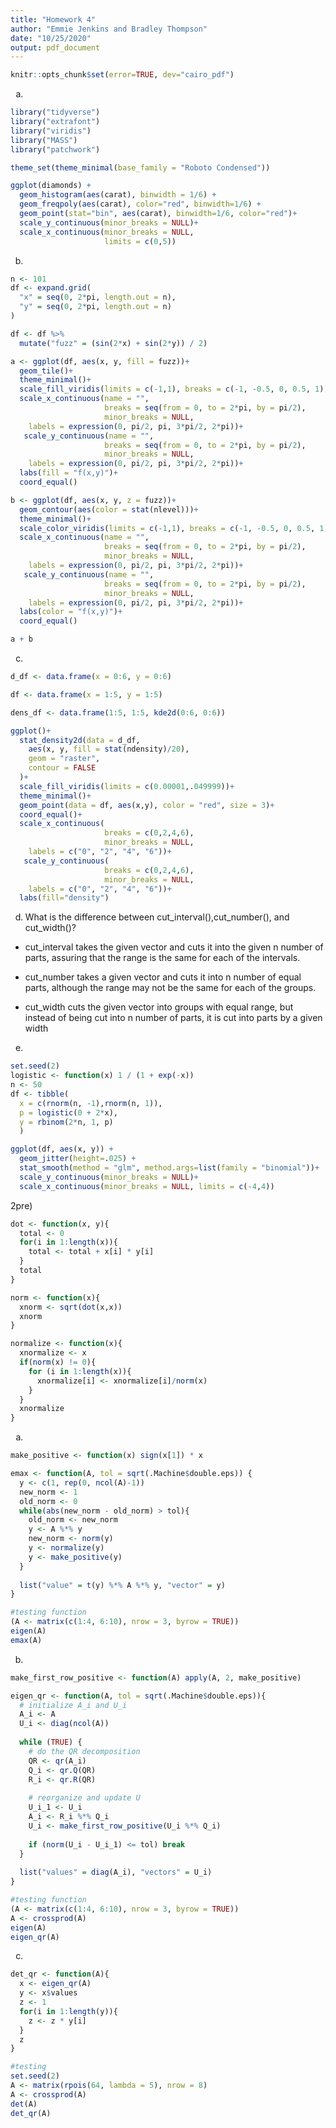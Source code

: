 ```yaml
---
title: "Homework 4"
author: "Emmie Jenkins and Bradley Thompson"
date: "10/25/2020"
output: pdf_document
---
```


```r
knitr::opts_chunk$set(error=TRUE, dev="cairo_pdf")
```


a)
```r
library("tidyverse")
library("extrafont")
library("viridis")
library("MASS")
library("patchwork")

theme_set(theme_minimal(base_family = "Roboto Condensed"))

ggplot(diamonds) +
  geom_histogram(aes(carat), binwidth = 1/6) +
  geom_freqpoly(aes(carat), color="red", binwidth=1/6) +
  geom_point(stat="bin", aes(carat), binwidth=1/6, color="red")+
  scale_y_continuous(minor_breaks = NULL)+
  scale_x_continuous(minor_breaks = NULL,
                     limits = c(0,5))


```

b)
```r
n <- 101
df <- expand.grid(
  "x" = seq(0, 2*pi, length.out = n), 
  "y" = seq(0, 2*pi, length.out = n)
)

df <- df %>% 
  mutate("fuzz" = (sin(2*x) + sin(2*y)) / 2)

a <- ggplot(df, aes(x, y, fill = fuzz))+
  geom_tile()+
  theme_minimal()+
  scale_fill_viridis(limits = c(-1,1), breaks = c(-1, -0.5, 0, 0.5, 1))+
  scale_x_continuous(name = "",
                     breaks = seq(from = 0, to = 2*pi, by = pi/2),
                     minor_breaks = NULL,
    labels = expression(0, pi/2, pi, 3*pi/2, 2*pi))+
   scale_y_continuous(name = "",
                     breaks = seq(from = 0, to = 2*pi, by = pi/2),
                     minor_breaks = NULL,
    labels = expression(0, pi/2, pi, 3*pi/2, 2*pi))+
  labs(fill = "f(x,y)")+
  coord_equal()

b <- ggplot(df, aes(x, y, z = fuzz))+
  geom_contour(aes(color = stat(nlevel)))+
  theme_minimal()+
  scale_color_viridis(limits = c(-1,1), breaks = c(-1, -0.5, 0, 0.5, 1))+
  scale_x_continuous(name = "",
                     breaks = seq(from = 0, to = 2*pi, by = pi/2),
                     minor_breaks = NULL,
    labels = expression(0, pi/2, pi, 3*pi/2, 2*pi))+
   scale_y_continuous(name = "",
                     breaks = seq(from = 0, to = 2*pi, by = pi/2),
                     minor_breaks = NULL,
    labels = expression(0, pi/2, pi, 3*pi/2, 2*pi))+
  labs(color = "f(x,y)")+
  coord_equal()

a + b
```


c)
```r

d_df <- data.frame(x = 0:6, y = 0:6)

df <- data.frame(x = 1:5, y = 1:5)

dens_df <- data.frame(1:5, 1:5, kde2d(0:6, 0:6)) 

ggplot()+
  stat_density2d(data = d_df,
    aes(x, y, fill = stat(ndensity)/20),
    geom = "raster", 
    contour = FALSE
  )+
  scale_fill_viridis(limits = c(0.00001,.049999))+
  theme_minimal()+
  geom_point(data = df, aes(x,y), color = "red", size = 3)+
  coord_equal()+
  scale_x_continuous(
                     breaks = c(0,2,4,6),
                     minor_breaks = NULL,
    labels = c("0", "2", "4", "6"))+
   scale_y_continuous(
                     breaks = c(0,2,4,6),
                     minor_breaks = NULL,
    labels = c("0", "2", "4", "6"))+
  labs(fill="density")
```


d)
What  is  the  difference  between cut_interval(),cut_number(),  and cut_width()?

- cut_interval takes the given vector and cuts it into the given n number of parts, assuring that the range is the same for each of the intervals.

- cut_number takes a given vector and cuts it into n number of equal parts, although the range may not be the same for each of the groups.

- cut_width cuts the given vector into groups with equal range, but instead of being cut into n number of parts, it is cut into parts by a given width

e)
```r
set.seed(2)
logistic <- function(x) 1 / (1 + exp(-x))
n <- 50
df <- tibble(
  x = c(rnorm(n, -1),rnorm(n, 1)),
  p = logistic(0 + 2*x),
  y = rbinom(2*n, 1, p)
  )

ggplot(df, aes(x, y)) +
  geom_jitter(height=.025) + 
  stat_smooth(method = "glm", method.args=list(family = "binomial"))+
  scale_y_continuous(minor_breaks = NULL)+
  scale_x_continuous(minor_breaks = NULL, limits = c(-4,4))
```


2pre)
```r
dot <- function(x, y){
  total <- 0
  for(i in 1:length(x)){
    total <- total + x[i] * y[i]
  }
  total
}

norm <- function(x){
  xnorm <- sqrt(dot(x,x))
  xnorm
}

normalize <- function(x){
  xnormalize <- x
  if(norm(x) != 0){
    for (i in 1:length(x)){
      xnormalize[i] <- xnormalize[i]/norm(x)
    }
  }
  xnormalize
}
```

a)
```r
make_positive <- function(x) sign(x[1]) * x

emax <- function(A, tol = sqrt(.Machine$double.eps)) {
  y <- c(1, rep(0, ncol(A)-1))
  new_norm <- 1
  old_norm <- 0
  while(abs(new_norm - old_norm) > tol){
    old_norm <- new_norm
    y <- A %*% y
    new_norm <- norm(y)
    y <- normalize(y)
    y <- make_positive(y)
  }
  
  list("value" = t(y) %*% A %*% y, "vector" = y)
}

#testing function
(A <- matrix(c(1:4, 6:10), nrow = 3, byrow = TRUE))
eigen(A)
emax(A)
```

b)
```r
make_first_row_positive <- function(A) apply(A, 2, make_positive)

eigen_qr <- function(A, tol = sqrt(.Machine$double.eps)){
  # initialize A_i and U_i
  A_i <- A
  U_i <- diag(ncol(A))
  
  while (TRUE) {
    # do the QR decomposition
    QR <- qr(A_i)
    Q_i <- qr.Q(QR)
    R_i <- qr.R(QR)
    
    # reorganize and update U
    U_i_1 <- U_i
    A_i <- R_i %*% Q_i
    U_i <- make_first_row_positive(U_i %*% Q_i)
  
    if (norm(U_i - U_i_1) <= tol) break
  }
  
  list("values" = diag(A_i), "vectors" = U_i)
}

#testing function
(A <- matrix(c(1:4, 6:10), nrow = 3, byrow = TRUE))
A <- crossprod(A)
eigen(A)
eigen_qr(A)
```

c)
```r
det_qr <- function(A){
  x <- eigen_qr(A)
  y <- x$values
  z <- 1
  for(i in 1:length(y)){
    z <- z * y[i]
  }
  z
}

#testing
set.seed(2)
A <- matrix(rpois(64, lambda = 5), nrow = 8)
A <- crossprod(A)
det(A)
det_qr(A)
```




